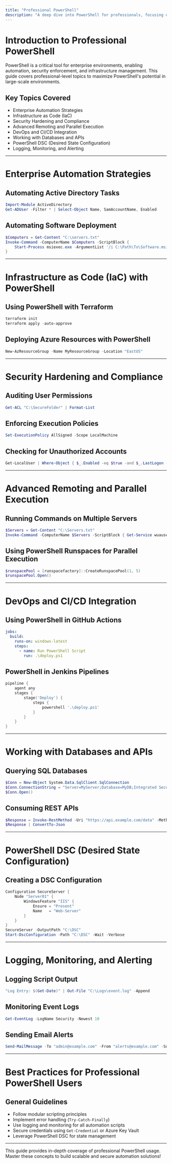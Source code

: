 ```yaml
---
title: "Professional PowerShell"
description: "A deep dive into PowerShell for professionals, focusing on enterprise automation, security, DevOps, and infrastructure management."
---
```


# Introduction to Professional PowerShell

PowerShell is a critical tool for enterprise environments, enabling automation, security enforcement, and infrastructure management. This guide covers professional-level topics to maximize PowerShell's potential in large-scale environments.

## Key Topics Covered
- Enterprise Automation Strategies
- Infrastructure as Code (IaC)
- Security Hardening and Compliance
- Advanced Remoting and Parallel Execution
- DevOps and CI/CD Integration
- Working with Databases and APIs
- PowerShell DSC (Desired State Configuration)
- Logging, Monitoring, and Alerting

---

# Enterprise Automation Strategies

## Automating Active Directory Tasks
```powershell
Import-Module ActiveDirectory
Get-ADUser -Filter * | Select-Object Name, SamAccountName, Enabled
```

## Automating Software Deployment
```powershell
$Computers = Get-Content "C:\servers.txt"
Invoke-Command -ComputerName $Computers -ScriptBlock {
    Start-Process msiexec.exe -ArgumentList '/i C:\Path\To\Software.msi /quiet /norestart' -Wait
}
```

---

# Infrastructure as Code (IaC) with PowerShell

## Using PowerShell with Terraform
```powershell
terraform init
terraform apply -auto-approve
```

## Deploying Azure Resources with PowerShell
```powershell
New-AzResourceGroup -Name MyResourceGroup -Location "EastUS"
```

---

# Security Hardening and Compliance

## Auditing User Permissions
```powershell
Get-ACL "C:\SecureFolder" | Format-List
```

## Enforcing Execution Policies
```powershell
Set-ExecutionPolicy AllSigned -Scope LocalMachine
```

## Checking for Unauthorized Accounts
```powershell
Get-LocalUser | Where-Object { $_.Enabled -eq $true -and $_.LastLogon -lt (Get-Date).AddDays(-90) }
```

---

# Advanced Remoting and Parallel Execution

## Running Commands on Multiple Servers
```powershell
$Servers = Get-Content "C:\Servers.txt"
Invoke-Command -ComputerName $Servers -ScriptBlock { Get-Service wuauserv }
```

## Using PowerShell Runspaces for Parallel Execution
```powershell
$runspacePool = [runspacefactory]::CreateRunspacePool(1, 5)
$runspacePool.Open()
```

---

# DevOps and CI/CD Integration

## Using PowerShell in GitHub Actions
```yaml
jobs:
  build:
    runs-on: windows-latest
    steps:
      - name: Run PowerShell Script
        run: .\deploy.ps1
```

## PowerShell in Jenkins Pipelines
```powershell
pipeline {
    agent any
    stages {
        stage('Deploy') {
            steps {
                powershell '.\deploy.ps1'
            }
        }
    }
}
```

---

# Working with Databases and APIs

## Querying SQL Databases
```powershell
$Conn = New-Object System.Data.SqlClient.SqlConnection
$Conn.ConnectionString = "Server=MyServer;Database=MyDB;Integrated Security=True;"
$Conn.Open()
```

## Consuming REST APIs
```powershell
$Response = Invoke-RestMethod -Uri "https://api.example.com/data" -Method GET
$Response | ConvertTo-Json
```

---

# PowerShell DSC (Desired State Configuration)

## Creating a DSC Configuration
```powershell
Configuration SecureServer {
    Node "Server01" {
        WindowsFeature "IIS" {
            Ensure = "Present"
            Name   = "Web-Server"
        }
    }
}
SecureServer -OutputPath "C:\DSC"
Start-DscConfiguration -Path "C:\DSC" -Wait -Verbose
```

---

# Logging, Monitoring, and Alerting

## Logging Script Output
```powershell
"Log Entry: $(Get-Date)" | Out-File "C:\Logs\event.log" -Append
```

## Monitoring Event Logs
```powershell
Get-EventLog -LogName Security -Newest 10
```

## Sending Email Alerts
```powershell
Send-MailMessage -To "admin@example.com" -From "alerts@example.com" -Subject "Critical Alert" -Body "Server down!" -SmtpServer "smtp.example.com"
```

---

# Best Practices for Professional PowerShell Users

## General Guidelines
- Follow modular scripting principles
- Implement error handling (`Try-Catch-Finally`)
- Use logging and monitoring for all automation scripts
- Secure credentials using `Get-Credential` or Azure Key Vault
- Leverage PowerShell DSC for state management

---

This guide provides in-depth coverage of professional PowerShell usage. Master these concepts to build scalable and secure automation solutions!
